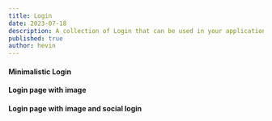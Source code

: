 ```yaml
---
title: Login
date: 2023-07-18
description: A collection of Login that can be used in your application
published: true
author: hevin
---
```


<ComponentPreview name="login-five" />

#### Minimalistic Login

<ComponentPreview name="login-one" />

#### Login page with image

<ComponentPreview name="login-two" />

#### Login page with image and social login

<ComponentPreview name="login-three" />
<ComponentPreview name="login-four" />
